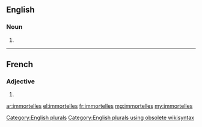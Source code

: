 ==English==

===Noun===
{{head|en}}

# {{plural of|immortelle}}

[[Category:English plurals]][[Category:English plurals using obsolete wikisyntax]]

----

==French==

===Adjective===
{{fr-adj-form}} {{f-p}}

# {{feminine plural of|immortel|lang=fr}}

[[ar:immortelles]]
[[el:immortelles]]
[[fr:immortelles]]
[[mg:immortelles]]
[[my:immortelles]]